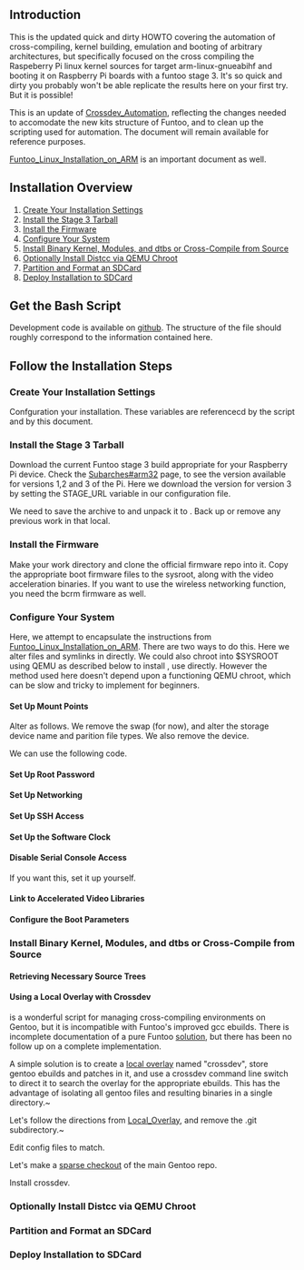 == Introduction ==
This is the updated quick and dirty HOWTO covering the automation of cross-compiling, kernel building, emulation and booting of arbitrary architectures, but specifically focused on the cross compiling the Raspeberry Pi linux kernel sources for target arm-linux-gnueabihf and booting it on Raspberry Pi boards with a funtoo stage 3. It's so quick and dirty you probably won't be able replicate the results here on your first try. But it is possible!

This is an update of [[Crossdev_Automation]], reflecting the changes needed to accomodate the new kits structure of Funtoo, and to clean up the scripting used for automation. The document will remain available for reference purposes. 

[[Funtoo_Linux_Installation_on_ARM]] is an important document as well.

== Installation Overview ==
#[[Create Your Installation Settings]]
#[[Install the Stage 3 Tarball]]
#[[Install the Firmware]]
#[[Configure Your System]]
#[[Install Binary Kernel, Modules, and dtbs or Cross-Compile from Source]]
#[[Optionally Install Distcc via QEMU Chroot]]
#[[Partition and Format an SDCard]]
#[[Deploy Installation to SDCard]]

== Get the Bash Script ==

Development code is available on [https://github.com/d4g33z/sysroot.git github]. The structure of the file {{c|sysroot.sh}} should roughly correspond to the information contained here.

== Follow the Installation Steps ==

=== Create Your Installation Settings ===

Confguration your installation. These variables are referencecd by the {{c|sysroot.sh}} script and by this document.

{{file|name=config.sh|lang=bash|desc=Set your install configuration variables|body=
KERNEL_WORK=/usr/src/rpi_kernel
RPI_KERN_BRANCH=rpi-4.14.y

SYSROOT_WORK=/usr/src/sysroots
STAGE_URL=http://ftp.osuosl.org/pub/funtoo/funtoo-current/arm-32bit/raspi3/stage3-latest.tar.xz
CHOST=armv7a-hardfloat-linux-gnueabi
CFLAGS="-O2 -pipe -march=armv7-a -mtune=cortex-a53 -mfpu=neon-vfpv4 -mfloat-abi=hard"

#SDCARD_DEV=mmcblk0p
SDCARD_DEV=sdb

#optional
DISTCC_REMOTE_JOBS=21
DISTCC_REMOTE_HOSTS="10.0.0.1,cpp,lzo"
}}



=== Install the Stage 3 Tarball ===

Download the current Funtoo stage 3 build appropriate for your Raspberry Pi device. Check the [[Subarches#arm32]] page, to see the version available for versions 1,2 and 3 of the Pi. Here we download the version for version 3 by setting the STAGE_URL variable in our configuration file. 

We need to save the archive to {{c|$STAGE3_ARCHIVE}} and unpack it to {{c|$SYSROOT}}. Back up or remove any previous work in that local.

{{console|body=
###i## export SYSROOT=$SYSROOT_WORK/$CHOST
###i## export STAGE3_ARCHIVE=/tmp/stage3-latest.tar.xz
###i## mv -n $SYSROOT $SYSROOT.old
###i## mkdir -p $SYSROOT
###i## wget ${STAGE_URL} -O ${STAGE3_ARCHIVE}
###i## tar xpfv ${STAGE3_ARCHIVE} -C ${SYSROOT}
}}

=== Install the Firmware ===
Make your work directory and clone the official firmware repo into it. Copy the appropriate boot firmware files to the sysroot, along with the video acceleration binaries. If you want to use the wireless networking function, you need the bcrm firmware as well.

{{console|body=
###i## mkdir -p ${KERNEL_WORK}
###i## git clone --depth 1 git://github.com/raspberrypi/firmware/ ${KERNEL_WORK}/firmware
###i## cp ${KERNEL_WORK}/firmware/boot/{bootcode.bin,fixup*.dat,start*.elf} ${SYSROOT}/boot
###i## cp -r ${KERNEL_WORK}/firmware/hardfp/opt ${SYSROOT}
###i## git clone --depth 1 https://github.com/RPi-Distro/firmware-nonfree ${KERNEL_WORK}/firmware-nonfree
###i## git --git-dir=${KERNEL_WORK}/firmware-nonfree/.git --work-tree=${KERNEL_WORK}/firmware-nonfree pull origin
###i## mkdir -p ${SYSROOT}/lib/firmware/brcm
###i## cp -r ${KERNEL_WORK}/firmware-nonfree/brcm/brcmfmac43430-sdio.{bin,txt} ${SYSROOT}/lib/firmware/brcm
}}

=== Configure Your System ===
Here, we attempt to encapsulate the instructions from [[Funtoo_Linux_Installation_on_ARM]]. There are two ways to do this. Here we alter files and symlinks in {{c|$SYSROOT/etc}} directly. We could also chroot into $SYSROOT using QEMU as described below to install {{Package|sys-devel/distcc}}, use {{c|rc-update}} directly. However the method used here doesn't depend upon a functioning QEMU chroot, which can be slow and tricky to implement for beginners.

==== Set Up Mount Points ====
Alter {{c|$SYSROOT/etc/fstab}} as follows. We remove the swap (for now), and alter the storage device name and parition file types. We also remove the {{c|/dev/cdrom}} device.

{{file|name=$SYSROOT/etc/fstab|body=
/dev/mmcblk0p1  /boot   vfat    noauto,noatime  1 2
/dev/mmcblk0p2  /   ext4    noatime 0 1
}}

We can use the following {{c|sed}} code.
{{console|body=
###i## sed -i "s/\/dev\/sda1.*/\/dev\/mmcblk0p1 \/boot vfat defaults 0 2/" ${SYSROOT}/etc/fstab
###i## sed -i "s/\/dev\/sda2.*//" ${SYSROOT}/etc/fstab
###i## sed -i "s/\/dev\/sda3.*/\/dev\/mmcblk0p2 \/ ext4  defaults 0 1/" ${SYSROOT}/etc/fstab
###i## sed -i "s/\#\/dev\/cdrom.*//" ${SYSROOT}/etc/fstab
}}

==== Set Up Root Password ====
{{console|body=
###i## sed -i "s/root\:\*/root\:`(openssl passwd -1)`/" $SYSROOT/etc/shadow
}}
==== Set Up Networking ====
{{console|body=
###i## ln -sf /etc/init.d/dhcpcd ${SYSROOT}/etc/runlevels/default
}}
==== Set Up SSH Access ====
{{console|body=
###i## echo "PermitRootLogin yes" >> ${SYSROOT}/etc/ssh/sshd_config
###i## ln -sf /etc/init.d/sshd ${SYSROOT}/etc/runlevels/default 
}}
==== Set Up the Software Clock ====
{{console|body=
###i## ln -sf /etc/init.d/swclock ${SYSROOT}/etc/runlevels/boot
###i## rm ${SYSROOT}/etc/runlevels/boot/hwclock
###i## mkdir -p ${SYSROOT}/lib/rc/cache
###i## touch ${SYSROOT}/lib/rc/cache/shutdowntime
}}
==== Disable Serial Console Access ====
If you want this, set it up yourself.
{{console|body=
###i## sed -i "s/s0\:.*/\#&/" ${SYSROOT}/etc/inittab
}}
==== Link to Accelerated Video Libraries ====
{{console|body=
###i## echo "LDPATH=\"/opt/vc/lib\"" > ${SYSROOT}/etc/env.d/99vc
}}
==== Configure the Boot Parameters ====
{{console|body=
###i## cat > ${SYSROOT}/boot/cmdline.txt << EOF
##i## dwc_otg.lpm_enable=0 console=tty1 root=/dev/mmcblk0p2 rootfstype=ext4 elevator=deadline fsck.repair=yes rootwait
##i## EOF
}}
=== Install Binary Kernel, Modules, and dtbs or Cross-Compile from Source ===
==== Retrieving Necessary Source Trees ====
==== Using a Local Overlay with Crossdev ====
{{Package|sys-devel/crossdev}} is a wonderful script for managing cross-compiling environments on Gentoo, but it is incompatible with Funtoo's improved gcc ebuilds. There is incomplete documentation of a pure Funtoo [https://bugs.funtoo.org/browse/FL-3787 solution], but there has been no follow up on a complete implementation.

A simple solution is to create a [[Local_Overlay|local overlay]] named "crossdev", store gentoo ebuilds and patches in it, and use a crossdev command line switch to direct it to search the overlay for the appropriate ebuilds. This has the advantage of isolating all gentoo files and resulting binaries in a single directory.~

Let's follow the directions from [[Local_Overlay]], and remove the .git subdirectory.~
{{console|body=
###i## mkdir /var/git/overlay
###i## cd /var/git/overlay
###i## git clone  https://github.com/funtoo/skeleton-overlay.git crossdev
###i## rm -rf /var/git/overlay/crossdev/.git
###i## echo "crossdev" > /var/git/overlay/crossdev/profiles/repo_name
}}

Edit config files to match.
{{file|name=/etc/portage/repos.conf/crossdev.conf|lang=|desc=Add the crossdev overlay to portage|body=
[crossdev]
location = /var/git/overlay/crossdev
auto-sync = no
priority = 10
}}

Let's make a [https://stackoverflow.com/questions/600079/how-do-i-clone-a-subdirectory-only-of-a-git-repository/28039894#28039894 sparse checkout] of the main Gentoo repo.

{{console|body=
###i## cd /var/git/overlay/crossdev
###i## git init
###i## git remote add origin git://github.com/gentoo/gentoo.git
###i## git config core.sparseCheckout true
###i## echo "sys-devel/gcc" >> .git/info/sparse-checkout
###i## git pull --depth=1 origin master
}}

Install crossdev.
{{console|body=
###i## echo "sys-devel/crossdev **" >> /etc/portage/package.keywords/crossdev
###i## echo "=sys-devel/crossdev-99999999" >> /etc/portage/package.unmask/crossdev
###i## emerge crossdev
}}


=== Optionally Install Distcc via QEMU Chroot ===
=== Partition and Format an SDCard ===
=== Deploy Installation to SDCard ===

